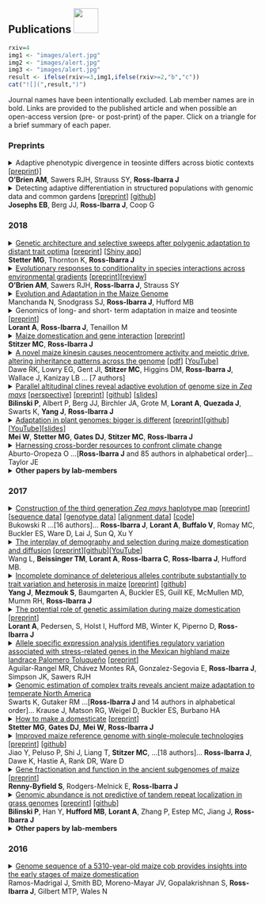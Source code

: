 <script>
  (function(i,s,o,g,r,a,m){i['GoogleAnalyticsObject']=r;i[r]=i[r]||function(){
  (i[r].q=i[r].q||[]).push(arguments)},i[r].l=1*new Date();a=s.createElement(o),
  m=s.getElementsByTagName(o)[0];a.async=1;a.src=g;m.parentNode.insertBefore(a,m)
  })(window,document,'script','https://www.google-analytics.com/analytics.js','ga');

  ga('create', 'UA-5300959-3', 'auto');
  ga('send', 'pageview');

</script>

## Publications <a href="http://scholar.google.com/citations?user=5SzRq1oAAAAJ"><img src="images/scholar.png" style="width: 50px;"></a>

<SCRIPT language="JavaScript" SRC='https://d1bxh8uas1mnw7.cloudfront.net/assets/embed.js'></SCRIPT>

```r
rxiv=4
img1 <- "images/alert.jpg"
img2 <- "images/alert.jpg"
img3 <- "images/alert.jpg"
result <- ifelse(rxiv>=3,img1,ifelse(rxiv>=2,"b","c"))
cat("![](",result,")")
```

Journal names have been intentionally excluded. Lab member names are in bold. Links are provided to the published article and when possible an open-access version (pre- or post-print) of the paper. 
Click on a triangle for a brief summary of each paper.

### Preprints

<!-- <details> -->
<!--     <summary>Variable adaptation between teosinte and soil biota across climate -->
<!--  [[preprint](https://www.biorxiv.org/content/early/2018/08/01/382770)]     -->
<!-- **O'Brien AM**, Sawers RJH, Baxter I, **Ross-Ibarra J**, Strauss SY -->
<!-- </summary> -->
<!--     <p style="margin-left: 30px">    -->
<!-- </p></details>  -->


<details>
    <summary>Adaptive phenotypic divergence in teosinte differs across biotic contexts
 [[preprint](https://www.biorxiv.org/content/early/2018/08/01/382770))]  
**O'Brien AM**, Sawers RJH, Strauss SY, **Ross-Ibarra J**
</summary>
    <p style="margin-left: 30px">We show that rhizosphere biota impact adaptive divergence of phenotypic traits in teosinte along an environmental cline. This work suggests an important role for biotic interactions in determining the outcome of local adaptation.
</p></details>


<details>
    <summary>Detecting adaptive differentiation in structured populations with genomic data and common gardens  [[preprint](https://www.biorxiv.org/content/early/2018/07/13/368506)] [[github](https://github.com/emjosephs/qpc-maize)]    
**Josephs EB**, Berg JJ, **Ross-Ibarra J**, Coop G
</summary>
    <p style="margin-left: 30px">We develop methods to detect polygenic adaptation on phenotypes from common gardens and GWAS panels.   
</p></details> 


### 2018

<details>
    <summary>[Genetic architecture and selective sweeps after polygenic adaptation to distant trait optima](https://journals.plos.org/plosgenetics/article/comments?id=10.1371/journal.pgen.1007794) [[preprint](https://www.biorxiv.org/content/early/2018/05/03/313247)] [[Shiny app](https://mgstetter.shinyapps.io/quantgensimAPP/)]    
**Stetter MG**, Thornton K, **Ross-Ibarra J**
</summary>
    <p style="margin-left: 30px">We use simulations to study the population genetics of selection on a quantitative trait and learn which parameters drive quantitative trait evollution.   
</p></details> 

<details>
    <summary>[Evolutionary responses to conditionality in species interactions across environmental gradients](https://www.journals.uchicago.edu/doi/10.1086/700118) [[preprint](http://biorxiv.org/content/early/2017/03/01/031195)][[review](https://www.authorea.com/inst/14743?articles_format=list&page=5)]     
**O'Brien AM**, Sawers RJH, **Ross-Ibarra J**, Strauss SY  </summary>
    <p style="margin-left: 30px">We present the CoCoA hypothesis which describes how patterns of biotic coadpation change across varying abiotic environments 
</p></details> 

<details>
    <summary>[Evolution and Adaptation in the Maize Genome](https://books.google.com/books?id=ZZl7DwAAQBAJ&pg=PA318&lpg=PA318&dq=maize+genome+snodgrass&source=bl&ots=jD5IvHVlpG&sig=JtkrFv2iBqp4Noq5ud81Y0aIQrU&hl=en&sa=X&ved=2ahUKEwigrdeIkf3eAhXnwlQKHQqgBEEQ6AEwAXoECAMQAQ#v=onepage&q=maize%20genome%20snodgrass&f=false)  
Manchanda N, Snodgrass SJ, **Ross-Ibarra J**, Hufford MB  
</summary>
    <p style="margin-left: 30px">We review progress thus far in genomic research of maize domestication and adaptation. We discuss the insights genomics has shed on our understanding of these processes and conclude with a future outlook for how genomics might be further applied.  
</p></details> 

<details>
    <summary>Genomics of long- and short- term adaptation in maize and teosinte [[preprint](https://peerj.com/manuscripts/31241/)]   
**Lorant A**, **Ross-Ibarra J**, Tenaillon M  
</summary>
    <p style="margin-left: 30px">We review studies on short and long term adaptation, both natural and artificial, in maize and teosinte.  
</p></details> 

<details>
    <summary>[Maize domestication and gene interaction](https://nph.onlinelibrary.wiley.com/doi/abs/10.1111/nph.15350)
 [[preprint](https://peerj.com/preprints/26502/)]    
**Stitzer MC**, **Ross-Ibarra J**
</summary>
    <p style="margin-left: 30px">We review genetic work looking at the role of dominance, epistasis, and pleiotropy during maize domestication.   
</p></details> 

<details>
    <summary>[A novel maize kinesin causes neocentromere activity and meiotic drive, altering inheritance patterns across the genome](http://www.cell.com/cell/fulltext/S0092-8674(18)30289-7) [[pdf](http://sci-hub.tw/http://www.cell.com/cell/fulltext/S0092-8674(18)30289-7)] [[YouTube](https://www.google.com/url?sa=t&rct=j&q=&esrc=s&source=web&cd=1&cad=rja&uact=8&ved=0ahUKEwiIk5W14eHSAhVO92MKHbseACgQtwIIHDAA&url=https%3A%2F%2Fwww.youtube.com%2Fwatch%3Fv%3DbcCxsVPwOE8&usg=AFQjCNGJ2xxs5xSbskrcavIoJ0D8ve3fjA&sig2=gmS2FYQxQlrQJRw8PGPDFw)]  
Dawe RK, Lowry EG, Gent JI, **Stitzer MC**, Higgins DM,  **Ross-Ibarra J**, Wallace J, Kanizay LB ... [7 authors]</summary>
    <p style="margin-left: 30px">We identify a small gene family Kindr as the causal locus for meiotic drive in maize. 
</p></details>  

<details>
    <summary>[Parallel altitudinal clines reveal adaptive evolution of genome size in *Zea mays*](http://journals.plos.org/plosgenetics/article?id=10.1371/journal.pgen.1007162) [[perspective](http://journals.plos.org/plosgenetics/article?id=10.1371/journal.pgen.1007249)]  [[preprint](http://www.biorxiv.org/content/early/2017/07/13/134528)] [[github](https://github.com/paulbilinski/GenomeSizeAnalysis)] [[slides](https://www.slideshare.net/jrossibarra/parallel-altitudinal-clines-reveal-adaptive-evolution-of-genome-size-in-zea-mays)]  
**Bilinski P**, Albert P, Berg JJ, Birchler JA, Grote M, **Lorant A**, **Quezada J**, Swarts K, **Yang J**, **Ross-Ibarra J** </summary>
    <p style="margin-left: 30px">We show that genome size can be analyzed as a quantitative trait and that selection on flowering time in maize has likely driven adaptive changes in genome size along multiple altitudinal clines. 
</p></details> 

<details>
    <summary>[Adaptation in plant genomes: bigger is different](https://onlinelibrary.wiley.com/doi/full/10.1002/ajb2.1002) [[preprint](https://www.biorxiv.org/content/early/2017/10/02/196501)][[github](https://github.com/RILAB/AJB_MutationalTargetSize_GenomeSize)][[YouTube](https://www.youtube.com/watch?v=aXLuWruOmO4_)][[slides](https://www.slideshare.net/jrossibarra/adaptation-in-plant-genomes-bigger-is-different)]  
**Mei W**, **Stetter MG**, **Gates DJ**, **Stitzer MC**, **Ross-Ibarra J**</summary>
    <p style="margin-left: 30px">We develop the functional space hypothesis in which we posit that adaptation in large genomes uses more noncoding variation and is more likely to proceed via soft sweeps. </p></details>  

<details>
    <summary>[Harnessing cross-border resources to confront climate change](https://www.sciencedirect.com/science/article/pii/S1462901117310602)    
Aburto-Oropeza O ...[**Ross-Ibarra J** and 85 authors in alphabetical order]... Taylor JE  </summary>
    <p style="margin-left: 30px">Discusses the challenges of changing climates pose for society and the environment along the Mexican-US border.</p></details>  

<details>
    <summary>**Other papers by lab-members**</summary>
    <p style="margin-left: 30px">
**Wenbin Mei** and **Michelle Stitzer**  

    Springer, Nathan M., et al. "The maize W22 genome provides a foundation for functional genomics and transposon biology." Nature genetics (2018): 1.
    
**Markus Stetter**  

    Joshi, Dinesh C., et al. "From zero to hero: the past, present and future of grain amaranth breeding." Theoretical and Applied Genetics (2018): 1-17.

**Emily Josephs**

    Josephs, Emily B. "Determining the evolutionary forces shaping G× E." New Phytologist (2018).
    
    Uzunović, Jasmina, et al. "Transposable elements are important contributors to standing variation in gene expression in Capsella grandiflora." bioRxiv (2018): 289173.
    
**Anne Lorant**

    Kremling, Karl AG, et al. "Dysregulation of expression correlates with rare-allele burden and fitness loss in maize." Nature 555.7697 (2018): 520.
    
**Daniel Gates**  

    Gates, Daniel J., Diana Pilson, and Stacey D. Smith. "Filtering of target sequence capture individuals facilitates species tree construction in the plant subtribe Iochrominae (Solanaceae)." Molecular phylogenetics and evolution 123 (2018): 26-34.

    Gates, Daniel J., et al. "A novel R3 MYB transcriptional repressor associated with the loss of floral pigmentation in Iochroma." New Phytologist 217.3 (2018): 1346-1356.  
    
**Dianne Velasco**  

    Riaz, Summaira, et al. "Genetic diversity analysis of cultivated and wild grapevine (Vitis vinifera L.) accessions around the Mediterranean basin and Central Asia." BMC plant biology 18.1 (2018): 137.

</p></details> 



### 2017

<details>
    <summary>[Construction of the third generation *Zea mays* haplotype map](https://academic.oup.com/gigascience/advance-article/doi/10.1093/gigascience/gix134/4782225?searchresult=1) [[preprint](http://biorxiv.org/content/early/2015/09/16/026963)] [[sequence data](http://gigadb.org/dataset/100339)] [[genotype data](https://www.panzea.org/genotypes)] [[alignment data](http://cbsusrv04.tc.cornell.edu/users/panzea/download.aspx?filegroupid=23)] [[code](https://bitbucket.org/bukowski1/maize_hapmap3_code)]  
Bukowski R ...[16 authors]...  **Ross-Ibarra J**, **Lorant A**, **Buffalo V**, Romay MC, Buckler ES, Ware D, Lai J, Sun Q, Xu Y  </summary>
    <p style="margin-left: 30px">We present a SNP dataset of 80M variants from a sample of 1200 maize and teosinte genomes. 
</p></details> 

<details>
    <summary>[The interplay of demography and selection during maize domestication and diffusion](https://genomebiology.biomedcentral.com/articles/10.1186/s13059-017-1346-4) [[preprint](http://www.google.com/url?q=http%3A%2F%2Fbiorxiv.org%2Fcontent%2Fearly%2F2017%2F03%2F07%2F114579&sa=D&sntz=1&usg=AFQjCNHr4cDzAxS_7BXVZOfyuIWzXiHr0w)][[github](https://github.com/HuffordLab/Wang_et_al._Demography)][[YouTube](https://www.youtube.com/watch?v=KgIUGHEZ2nM)]  
Wang L, **Beissinger TM**, **Lorant A**, **Ross-Ibarra C**, **Ross-Ibarra J**, Hufford MB.</summary>
    <p style="margin-left: 30px">We show how population bottlenecks and gene flow have shaped patterns of genetic load across the maize genome and among populatons. 
</p></details> 


<details>
    <summary>[Incomplete dominance of deleterious alleles contribute substantially to trait variation and heterosis in maize](http://journals.plos.org/plosgenetics/article?id=10.1371/journal.pgen.1007019) [[preprint](http://biorxiv.org/content/early/2016/11/07/086132)] [[github](https://github.com/yangjl/GERP-diallel)]  
**Yang J**, **Mezmouk S**, Baumgarten A, Buckler ES, Guill KE, McMullen MD, Mumm RH, **Ross-Ibarra J**</summary>
    <p style="margin-left: 30px">We combine phenotypic data from crosses between multiple maize inbred lines and genome-wide characterization of deleterious alleles to show that a simple model of incomplete dominance may help explain hybrid vigor. 
</p></details> 

<details>
    <summary>[The potential role of genetic assimilation during maize domestication](http://journals.plos.org/plosone/article?id=10.1371/journal.pone.0184202) [[preprint](http://biorxiv.org/content/early/2017/02/03/105940)]  
**Lorant A**, Pedersen, S, Holst I, Hufford MB, Winter K, Piperno D, **Ross-Ibarra J**</summary>
    <p style="margin-left: 30px">Gene expression data from  maize and teosinte grown in mid-Holocene environments suggests that for some genes plastic changes in expression may have preceded genetic changes during domestication. 
</p></details>   

<details>
    <summary>[Allele specific expression analysis identifies regulatory variation associated with stress-related genes in the Mexican highland maize landrace Palomero Toluqueño](https://peerj.com/articles/3737/) [[preprint](http://biorxiv.org/content/early/2017/06/20/152397)]  
Aguilar-Rangel MR, Chávez Montes RA,  Gonzalez-Segovia E, **Ross-Ibarra J**, Simpson JK, Sawers RJH</summary>
    <p style="margin-left: 30px">SUMMARY 
</p></details> 

<details>
    <summary>[Genomic estimation of complex traits reveals ancient maize adaptation to temperate North America](http://science.sciencemag.org/content/357/6350/512.full)  
Swarts K, Gutaker RM ...[**Ross-Ibarra J** and 14 authors in alphabetical order]... Krause J, Matson RG, Weigel D, Buckler ES, Burbano HA</summary>
    <p style="margin-left: 30px">SUMMARY [Nature News](http://www.nature.com/news/ancient-genomes-show-how-maize-adapted-to-life-at-high-altitudes-1.22403)  [Phys.org](https://phys.org/news/2017-08-precision-corn-climate.html) [Science Daily](https://www.sciencedaily.com/releases/2017/08/170803141056.htm) 
</p></details> 

<details>
    <summary>[How to make a domesticate](http://www.sciencedirect.com/science/article/pii/S0960982217307856) [[preprint](https://peerj.com/preprints/2902/)]  
**Stetter MG**, **Gates DJ**, **Mei W**, **Ross-Ibarra J**</summary>
    <p style="margin-left: 30px">A perspective that seeks to predict what factors influence the success of domestication, how many genes contributed to the process, where these genes originated and the implications for de novo domestication. 
</p></details> 

<details>
    <summary>[Improved maize reference genome with single-molecule technologies](http://www.nature.com/nature/journal/vaop/ncurrent/full/nature22971.html) [[preprint](http://biorxiv.org/content/early/2016/12/19/079004)] [[github](https://github.com/mcstitzer/maize_v4_TE_annotation)]  
Jiao Y, Peluso P, Shi J, Liang T, **Stitzer MC**, ...[18 authors]... **Ross-Ibarra J**, Dawe K, Hastie A, Rank DR, Ware D</summary>
    <p style="margin-left: 30px">We present a high-quality long-read reference genome of the maize inbred B73 and the first detailed annotation of retroelements in any grass species. [[NSF research news](https://news.science360.gov/obj/story/2caf076f-1759-40c2-9c56-62e3fbbdf44b/tracking-down-jumping-genes-maize)] [[UCD press release](https://t.co/3MkC6eRDyD)]
</p></details> 

<details>
    <summary>[Gene fractionation and function in the ancient subgenomes of maize](https://academic.oup.com/mbe/article/34/8/1825/3742530/Gene-Fractionation-and-Function-in-the-Ancient?guestAccessKey=391f8f04-5fd6-4bc7-bac0-0057fb3102ab) [[preprint](http://biorxiv.org/content/early/2016/12/19/095547)]  
**Renny-Byfield S**, Rodgers-Melnick E, **Ross-Ibarra J**</summary>
    <p style="margin-left: 30px">We show that the two subgenomes of maize differentially contribute to functional variation in phenotypes. 
</p></details> 

<details>
    <summary>[Genomic abundance is not predictive of tandem repeat localization in grass genomes](http://journals.plos.org/plosone/article?id=10.1371/journal.pone.0177896) [[preprint](https://peerj.com/preprints/2314/)] [[github](https://github.com/paulbilinski/Github_centrepeat)]     
**Bilinski P**, Han Y, **Hufford MB**, **Lorant A**,  Zhang P, Estep MC, Jiang J, **Ross-Ibarra J**</summary>
    <p style="margin-left: 30px">We show that short read sequence data allows discovery of novel tandem repeats in grass species but, unlike many other species, the most abundant repeat is frequently not centromeric. 
</p></details>    

<details>
    <summary>**Other papers by lab-members**</summary>
    <p style="margin-left: 30px">
**Dianne Velasco**  

    Aradhya, Mallikarjuna, et al. "Genetic and ecological insights into glacial refugia of walnut (Juglans regia L.)." PloS one 12.10 (2017): e0185974.

**Emily Josephs**

    Josephs, Emily B., et al. "The relationship between selection, network connectivity, and regulatory variation within a population of Capsella grandiflora." Genome biology and evolution 9.4 (2017): 1099-1109.
    
    Josephs, Emily B., John R. Stinchcombe, and Stephen I. Wright. "What can genome‐wide association studies tell us about the evolutionary forces maintaining genetic variation for quantitative traits?." New Phytologist 214.1 (2017): 21-33.
    
**Wenbin Mei**  

    Mei, Wenbin, et al. "A comprehensive analysis of alternative splicing in paleopolyploid maize." Frontiers in plant science 8 (2017): 694.
    
    Liu, Xiaoxian, et al. "Detecting alternatively spliced transcript isoforms from single‐molecule long‐read sequences without a reference genome." Molecular ecology resources 17.6 (2017): 1243-1256.
    
    Gault, Christine M., et al. "Aberrant splicing in maize rough endosperm3 reveals a conserved role for U12 splicing in eukaryotic multicellular development." Proceedings of the National Academy of Sciences (2017): 201616173.
    
    Feng, Guanqiao, et al. "Evolution of the 3R-MYB gene family in plants." Genome biology and evolution 9.4 (2017): 1013-1029.
    
    Mei, Wenbin, et al. "Evolutionarily conserved alternative splicing across monocots." Genetics (2017): genetics-300189.
</p></details> 

### 2016

<details>     <summary>[Genome sequence of a 5310-year-old maize cob provides insights into the early stages of maize domestication](<http://www.cell.com/current-biology/abstract/S0960-9822(16)31120-4>)  
Ramos-Madrigal J, Smith BD, Moreno-Mayar JV, Gopalakrishnan S, **Ross-Ibarra J**, Gilbert MTP, Wales N</summary>     <p style="margin-left: 30px">Genome sequence of a 5,000 year old maize cob reveals it was partially domesticated and helps identify the timing of adaptation during domestication.</p></details>  

<details>     <summary>[Evolutionary genomics of peach and almond domestication](http://www.g3journal.org/content/6/12/3985.short?rss=1&ssource=mfr) [[preprint](http://biorxiv.org/content/early/2016/09/27/060160)]      
**Velasco D**, **Hough J**, Aradhya M, **Ross-Ibarra J**</summary>     <p style="margin-left: 30px">Resequencing data from a number of peach and almond varieties show differences in population size and mating system, but little evidence for convergent selection during domestication.</p></details>  

<details>     <summary>[ANGSD-wrapper: utilities for analyzing next generation sequencing data](http://onlinelibrary.wiley.com/doi/10.1111/1755-0998.12578/full) [[github](https://github.com/mojaveazure/angsd-wrapper)] [[preprint](https://peerj.com/preprints/1472/)]   
**Durvasula A**, Hoffman PJ, **Kent TV**, Liu C, Kono TJY, Morrell PL, **Ross-Ibarra J**   </summary>     <p style="margin-left: 30px">We provide a set of scripts and configuration files to facilitate easy popgen analysis of short-read sequencing data.</p></details>  

<details>     <summary>[Recent demography drives changes in linked selection across the maize genome](http://rdcu.be/kHEB) [[github](https://github.com/timbeissinger/Maize-Teo-Scripts/)] [[preprint](http://biorxiv.org/content/early/2015/11/13/031666)]    
**Beissinger TM**, Wang L, **Crosby K**, **Durvasula A**, Hufford MB, **Ross-Ibarra J**  </summary>     <p style="margin-left: 30px">We find little evidence for widespread hard sweeps in maize or teosinte and show that differences in demography during maize domestication and subsequent expansion have have changed the impacts of linked selection on surrounding diversity in the maize genome.</p></details>  

<details>     <summary>[Maize diversity associated with social origin and environmental variation in southern Mexico](http://www.nature.com/hdy/journal/vaop/ncurrent/full/hdy201610a.html)  [[preprint](https://peerj.com/preprints/1192/)]      
Orozco-Ramírez Q, Santacruz-Varela A, **Ross-Ibarra J**, Brush S </summary>     <p style="margin-left: 30px">SUMMARY</p></details>   

<details>     <summary>[High quality maize centromere 10 sequence reveals evidence of frequent recombination events](http://journal.frontiersin.org/article/10.3389/fpls.2016.00308/full)  
Wolfgruber TK, Nakashima MM ...(5 authors)... **Bilinski P**, Dawe RK, **Ross-Ibarra J**, Birchler JA, Presting G
</summary>     <p style="margin-left: 30px">SUMMARY</p></details>  

<details>
    <summary>**Other papers by lab-members**</summary>
    <p style="margin-left: 30px">
**Dianne Velasco**  

    Migicovsky, Zoë, et al. "Genomic ancestry estimation quantifies use of wild species in grape breeding." BMC genomics 17.1 (2016): 478.
    
**Emily Josephs**

    Josephs, Emily B., and Stephen I. Wright. "On the Trail of Linked Selection." PLoS genetics 12.8 (2016): e1006240.
    
**Tim Beissinger**

    Morota, Gota, Timothy M. Beissinger, and Francisco Peñagaricano. "MeSH-informed enrichment analysis and MeSH-guided semantic similarity among functional terms and gene products in chicken." G3: Genes, Genomes, Genetics (2016): g3-116.


</p></details> 

### 2015

<details>     <summary>[The genomic impacts of drift and selection for hybrid performance in maize](https://www.google.com/url?sa=t&rct=j&q=&esrc=s&source=web&cd=2&cad=rja&uact=8&ved=0CC0QFjABahUKEwiY8ezQoa3IAhWRL4gKHYbZCYU&url=http%3A%2F%2Fwww.genetics.org%2Fcontent%2Fearly%2F2015%2F09%2F18%2Fgenetics.115.182410.abstract&usg=AFQjCNF6HUbfJ3ij4yqX75WFIP7h0VqD8g&sig2=7Gw1t6U1cc7imLVZEUWlHQ) [[preprint](http://arxiv.org/abs/1307.7313)]      
Gerke JP, Edwards JW, Guill KE, **Ross-Ibarra J**, McMullen MD  </summary>     <p style="margin-left: 30px">We show how modern hybrid breeding approahces impact diversity across the genome. Using the Iowa Stiff Stalk synthetic population as an example, we track diversity across 16 generations of selection and compare with simulations.  We show the vast majority of the changes in diversity observed can be explained by drift, but that fixation of large haplotypes, likley including considerable linked load, leads to selection for complementation in the recirpical populations. This work provided some of the first population genetic evidence supporting the complenmentaton model of hybrid vigor.</p></details>  


<details>     <summary>[Seed filling in domesticated maize and rice depends on SWEET-mediated hexose transport](https://www.nature.com/articles/ng.3422) [[pdf](http://sci-hub.tw/https://www.nature.com/articles/ng.3422)]    
Sosso D, Luo D, Li Q-B, Sasse J, **Yang J** ...[6 authors]...  **Ross-Ibarra J**, Yang B, Frommer WB  </summary>     <p style="margin-left: 30px">SUMMARY</p></details>  

<details>     <summary>[Independent molecular basis of convergent highland adaptation in maize](http://www.genetics.org/content/200/4/1297) [[preprint](http://biorxiv.org/content/early/2015/01/09/013607)] [[github](https://github.com/rossibarra/hilo_paper)] [[data](https://dx.doi.org/10.6084/m9.figshare.746990.v1)]       
**Takuno S**, Ralph P,  Swarts K, Elshire RJ, Glaubitz JC, Buckler ES, **Hufford MB**, **Ross-Ibarra J**</summary>     <p style="margin-left: 30px">We find that maize adaptation to the highlands in Mexico and South America is largely independent and has made considerable use of standing genetic variation.</p></details>  

<details>     <summary>[Natural variation in teosinte at the domestication locus teosinte branched1 (tb1)](https://peerj.com/articles/900/) [[preprint](https://peerj.com/preprints/685/)]       
**Vann LE**, **Kono TJ**, **Pyhäjärvi T**, **Hufford MB**, **Ross-Ibarra J**. </summary>     <p style="margin-left: 30px">We find that variation in the domestication locus tb1 does not explain a substantial proportion of phenotypic variation for tillering in natural populations of teosinte.</p></details>
<!--  [[github](https://github.com/lvann/tb1)] -->

<details>     <summary>[Genetic, evolutionary and plant breeding insights from the domestication of maize](http://elifesciences.org/content/4/e05861)    
Hake S, **Ross-Ibarra J** </summary>     <p style="margin-left: 30px">SUMMARY</p></details>    

<details>     <summary>[The origin and evolution of maize in the American Southwest](http://rdcu.be/kHD8) [[preprint](http://biorxiv.org/content/early/2015/01/11/013540)] [[data](ftp://ftp_20150114_27609:F+jYHhrE6t2e@ftp.dna.ku.dk)]    
Fonseca RR, Smith B, Wales N, Cappellini E ...[12 authors]... Hufford MB, Albrechtsen A, **Ross-Ibarra J**, Gilbert MT    </summary>    <p style="margin-left: 30px">We use sequence data from ancient maize cobs to reveal the timing and geography of maize introduction into the Southwest US. One of the [most read papers](https://www.nature.com/collections/dnshkjhpxx/content/most-read) from the last four years of the journal! [UC Davis Press Release](http://news.ucdavis.edu/search/news_detail.lasso?id=11124)  [Science World Report](http://www.scienceworldreport.com/articles/21122/20150112/origins-maize-dna-tests-reveal-two-paths.htm)  [Archaeology](http://www.archaeology.org/news/2879-150108-southwest-corn-dna)  [SiNC](http://www.agenciasinc.es/Noticias/El-maiz-entro-en-el-suroeste-de-EE-UU-hace-4.000-anos-a-traves-de-la-montana), [Science magazine](http://news.sciencemag.org/archaeology/2015/01/how-corn-became-corn) [Nature Plants commentary](http://www.nature.com/articles/nplants20149) [The Scientist](http://www.the-scientist.com/?articles.view/articleNo/41865/title/Corn-Chronicle/)  </p></details>   

<details>     <summary>[Reply to Brush *et al.*: Wake-up call for crop conservation science](http://www.rilab.org/pdfs/dyer2015.pdf)    
Dyer GA, Lopez-Feldman A, Yunez-Naude A, Taylor JE, **Ross-Ibarra J**</summary>     <p style="margin-left: 30px">SUMMARY</p></details>       

<details>     <summary>[Transposable Elements Contribute to Activation of Maize Genes in Response to Abiotic Stress](http://www.plosgenetics.org/article/info%3Adoi%2F10.1371%2Fjournal.pgen.1004915) [[preprint](http://biorxiv.org/content/early/2014/08/15/008052)]         
Makarevitch I, Waters M, West P, **Stitzer M**, **Ross-Ibarra J**, Springer NM</summary>     <p style="margin-left: 30px">We show that transposable elements can act as regulatory sequences that up- or down-regulate genes in maize in response to abiotic stress.</p></details>  

<details>
    <summary>**Other papers by lab-members**</summary>
    <p style="margin-left: 30px">
**Dianne Velasco**  

    Aradhya, Mallikarjuna, J. E. Preece, and Dianne Velasco. "Multivariate analysis of molecular and morphological diversity in fig (Ficus carica L.)." V International Symposium on Fig 1173. 2015.
    
**Paul Bilinski**  

    Leung, Wilson, et al. "Drosophila Muller F elements maintain a distinct set of genomic properties over 40 million years of evolution." G3: Genes, Genomes, Genetics 5.5 (2015): 719-740.
    
**Anna O'Brien**  

    Persson, Tomas, et al. "Candidatus Frankia datiscae Dg1, the actinobacterial microsymbiont of Datisca glomerata, expresses the canonical nod genes nodABC in symbiosis with its host plant." PLoS One 10.5 (2015): e0127630.
    
**Shohei Takuno**  

    Le, Tu N., et al. "Epigenetic regulation of intragenic transposable elements impacts gene transcription in Arabidopsis thaliana." Nucleic acids research 43.8 (2015): 3911-3921.
</p></details> 

### 2014

<details>     <summary>[Advances and limits of using population genetics to understand local adaptation](http://www.rilab.org/pdfs/tiffin2014.pdf)  [[preprint](https://peerj.com/preprints/488/)]       
Tiffin P, **Ross-Ibarra J** </summary>     <p style="margin-left: 30px">We discuss some of the outstanding questions and key challenges facing the use of population genetics to study local adaptation.</p></details>        

<details>     <summary> [Diversity and evolution of centromere repeats in the maize genome](http://rilab.org/pdfs/Bilinski2014.pdf) [[preprint](http://biorxiv.org/content/early/2014/05/12/005058)]     
**Bilinski P**, **Distor KD**, **Gutierez-Lopez J**, **Mendoza Mendoza G**, Shi J, Dawe K, **Ross-Ibarra J** </summary>     <p style="margin-left: 30px">SUMMARY</p></details>       

<details>     <summary>[The pattern and distribution of deleterious mutations in maize](http://www.g3journal.org/content/4/1/163.full) [[preprint](http://arxiv.org/abs/1308.0380)] [[github](https://github.com/RILAB/siftmappR)]    
**Mezmouk S**, **Ross-Ibarra J** </summary>     <p style="margin-left: 30px">We show that deleterious mutations are abundant in modern maize breeding material and that genes with deleterious mutations are likely important contributors to phenotypic variation.</p></details>   

<details>
    <summary>**Other papers by lab-members**</summary>
    <p style="margin-left: 30px">

</p></details> 

### 2013

<details>     <summary>[Comprehensive analysis of imprinted genes in maize reveals allelic variation and limited conservation with other species](http://www.pnas.org/content/110/48/19639.abstract)  [[preprint](http://arxiv.org/abs/1307.7678)] [[github](https://github.com/paulbilinski/Waters_etal_SupplementalTableAnalysis)]     
Waters AJ, **Bilinski P**, Eichten SR, Vaugh MW, **Ross-Ibarra J**, Gehring M, Springer NM  </summary>     <p style="margin-left: 30px">SUMMARY</p></details>  

<details>
    <summary>[Complex patterns of local adaptation in teosinte](http://gbe.oxfordjournals.org/content/5/9/1594)  [[data](http://datadryad.org/resource/doi:10.5061/dryad.8m648/1)] [[preprint](http://arxiv.org/abs/1208.0634)]    
**Pyhäjärvi T**, **Hufford MB**, **Mezmouk S**, **Ross-Ibarra J** </summary>
    <p style="margin-left: 30px">SUMMARY</p></details>  


<details>     <summary>[From many, one: genetic control of prolificacy during maize domestication](http://www.plosgenetics.org/article/info%3Adoi%2F10.1371%2Fjournal.pgen.1003604) [[data](http://figshare.com/articles/Wills_et_al_2013/775358)] [[preprint](http://arxiv.org/abs/1303.0882)]      
Wills DM, Whipple C, **Takuno S**, Kursel LE, Shannon LM, **Ross-Ibarra J**, Doebley JF.  </summary>     <p style="margin-left: 30px">SUMMARY</p></details>  


<details>     <summary>[Agriculture: Feeding the future](http://www.rilab.org/pdfs/McCouch2013.pdf)           
McCouch S, Baute GJ, Bradeen J, Bramel P ...[36 authors]... Ward J, Waugh R, Wenzl P, Zamir. </summary>     <p style="margin-left: 30px">SUMMARY</p></details>   

<details>     <summary>[The genomic signature of crop-wild introgression in maize](http://www.plosgenetics.org/article/info%3Adoi%2F10.1371%2Fjournal.pgen.1003477) [[data](http://figshare.com/articles/Hufford_et_al_2013/766356)] [[preprint](http://arxiv.org/abs/1208.3894)]     
**Hufford MB**, Lubinsky P, **Pyhäjärvi T**, **Devengenzo MT**, Ellstrand NC, **Ross-Ibarra J**  </summary>     <p style="margin-left: 30px">SUMMARY</p></details>     

<details>     <summary>[Population genetics and ethnobotany of cultivated *Diospyros riojae* (Ebenaceae), an endangered fruit crop from Mexico](http://www.rilab.org/pdfs/provance2013.pdf)  [[preprint](http://figshare.com/articles/Population_Genetics_and_Ethnobotany_of_Cultivated_Diospyros_riojae_G_mez_Pompa_Ebenaceae_an_Endangered_Fruit_Crop_from_Mexico/105841)]     
**Provance MC**, Garcia Ruiz I, **Thommes C**, **Ross-Ibarra J**  </summary>     <p style="margin-left: 30px">SUMMARY</p></details>      

<details>     <summary>[Patterns of centromere tandem repeat evolution in 282 animal and plant genomes](http://genomebiology.com/2013/14/1/R10)  [[preprint](http://arxiv.org/abs/1209.4967)]    
Melters DP, Bradnam KR, Young HA, Telis N ...[9 authors]... Tobias C, **Ross-Ibarra J**, Korf IF, Chan SW-L. </summary>     <p style="margin-left: 30px">SUMMARY</p></details>   


<details>     <summary>[Diversity and abundance of the Abnormal chromosome 10 meiotic drive complex in *Zea mays*](http://www.nature.com/hdy/journal/vaop/ncurrent/full/hdy20132a.html) [[preprint](http://arxiv.org/abs/1209.5466)]    
Kanizay LB, **Pyhäjärvi T**, Lowry E, **Hufford MB**, Peterson DG, **Ross-Ibarra J**, Dawe RK  </summary>     <p style="margin-left: 30px">SUMMARY</p></details>  

<details>
    <summary>**Other papers by lab-members**</summary>
    <p style="margin-left: 30px">
**Dianne Velasco**  

    Aradhya, Mallikarjuna, et al. "Genetic diversity, structure, and patterns of differentiation in the genus Vitis." Plant systematics and evolution 299.2 (2013): 317-330.
    
    Zdunić, Goran, et al. "Genetic diversity and differentiation within and between cultivated (Vitis vinifera L. ssp. sativa) and wild (Vitis vinifera L. ssp. sylvestris) grapes." Vitis 52.1 (2013): 29-32.
</p></details> 

### 2012

<details>     <summary>[Teosinte as a model system for population and ecological genomics](http://www.rilab.org/pdfs/hufford2012.pdf)      
**Hufford MB**, **Bilinski P**, **Pyhäjärvi T**, **Ross-Ibarra J**</summary>     <p style="margin-left: 30px">SUMMARY</p></details>    

<details>     <summary>[Comparative population genomics of maize domestication and improvement](http://media.wix.com/ugd/fe9228_24240aa930bf4728be83b4b57da55f17.pdf) [[data](http://figshare.com/articles/new_fileset/757736)]     
**Hufford MB**, Xun X, **van Heerwaarden J**, **Pyhäjärvi T** ...[17 authors]... Ware D, Buckler ES, Yang S, **Ross-Ibarra J**  </summary>     <p style="margin-left: 30px">SUMMARY</p></details>  

<details>     <summary>[Using nextgen sequencing to investigate genome size variation and transposable element content](http://www.rilab.org/pdfs/Munoz_Diez_R1-1.pdf)     
Munoz Diez C, Vitte C, **Ross-Ibarra J**, Gaut BS, Tenaillon MI  </summary>     <p style="margin-left: 30px">SUMMARY</p></details>  

<details>     <summary>[Historical genomics of North American maize](http://www.rilab.org/pdfs/vanheerwaarden2012.pdf) [[data](http://figshare.com/articles/van_Heerwaarden_et_al_2012/757738)]    
**van Heerwaarden J**, **Hufford MB**, **Ross-Ibarra J**  </summary>     <p style="margin-left: 30px">SUMMARY</p></details>   

<details>     <summary>[Reshaping of the maize transcriptome by domestication](http://www.rilab.org/pdfs/swansonwagner2012.pdf)        
Swanson-Wagner R, Briskine R, Schaefer R, **Hufford MB**, **Ross-Ibarra J**, Myers CL, Tiffin P, Springer NM   </summary>     <p style="margin-left: 30px">SUMMARY</p></details>    

<details>     <summary>[Maize HapMap2 identifies extant variation from a genome in flux](http://media.wix.com/ugd/fe9228_86a609db506740ce96c549567c246b4c.pdf)      
Chia J-M, Song C, ...[**Hufford, MB**, **Pyhäjärvi T**, and 27 authors]...  **Ross-Ibarra, J**, McMullen MD, Buckler ES, Zhang G, Xu Y, Ware, D </summary>     <p style="margin-left: 30px">SUMMARY</p></details>   

<details>     <summary>[Megabase-scale inversion polymorphism in the wild ancestor of maize](http://www.genetics.org/content/191/3/883.abstract)  [[data](http://figshare.com/articles/Fang_et_al_2012/840519)]     
Fang Z, **Pyhäjärvi T**, Weber AL, Dawe RK, ...[2 authors]... **Ross-Ibarra C**, Doebley J, Morrell PL, **Ross-Ibarra J**</summary>     <p style="margin-left: 30px">We identify and study the evolutionary genetics of a 50Mb inversion in natural populations of teosinte </p></details>  

<details>     <summary>[Genetic architecture of maize kernel composition in the Nested Association Mapping and Inbred Association panels](http://media.wix.com/ugd/fe9228_5ca9c5a7f6174a5bb0c85e67dec67dcc.pdf)      
Cook JP, McMullen MD, Holland JB, Tian F, Bradbury P, **Ross-Ibarra J**, Buckler ES, Flint-Garcia SA  </summary>     <p style="margin-left: 30px">SUMMARY</p></details>  

<details>     <summary> [Crop genomics: advances and applications](http://media.wix.com/ugd/fe9228_a2a75f7435ec4c569d4a6996e8b5451e.pdf)      
Morrell PL, Buckler ES, **Ross-Ibarra J**</summary>     <p style="margin-left: 30px">SUMMARY</p></details>   

<details>
    <summary>**Other papers by lab-members**</summary>
    <p style="margin-left: 30px">
**Tanja Pyhäjärvi**

    Krutovsky, Konstantin V., et al. "Gene flow, spatial structure, local adaptation, and assisted migration in trees." Genomics of tree crops. Springer, New York, NY, 2012. 71-116.
    
    Pyhäjärvi, Tanja, Esa Aalto, and Outi Savolainen. "Time scales of divergence and speciation among natural populations and subspecies of Arabidopsis lyrata (Brassicaceae)." American journal of botany 99.8 (2012): 1314-1322.
    
**Matthew Hufford**

    Hufford, Matthew B., et al. "Inferences from the historical distribution of wild and domesticated maize provide ecological and evolutionary insight." PLoS One 7.11 (2012): e47659.
</p></details> 

### 2011

<details>     <summary>[Identification of a functional transposon insertion in the maize domestication gene *tb1*](http://media.wix.com/ugd/fe9228_14630f30e97f4e04b8b5980632002f7a.pdf) [[data](http://www.panzea.org/db/gateway?file_id=Studer_etal_2011_Nat_Genet_data)]     
Studer A, Zhao Q, **Ross-Ibarra J**, Doebley J  </summary>     <p style="margin-left: 30px">SUMMARY</p></details>  

<details>     <summary>[Genetic signals of origin, spread and introgression in a large sample of maize landraces](http://media.wix.com/ugd/fe9228_4916e7f7acec4aee869da040d519e0be.pdf) [[data](http://figshare.com/articles/new_fileset/757735)]    
**van Heerwaarden J**, Doebley J, Briggs WH, Glaubitz JC, Goodman MM, Sanchez Gonzalez JJ, **Ross-Ibarra J** </summary>     <p style="margin-left: 30px">We resolve the conflict between genetic, ecological, and achaeological data regarding the geographic location of maize domestication.</p></details>    

<details>     <summary>[Influence of cryptic population structure on observed mating patterns in the wild progenitor of maize](http://www.rilab.org/pdfs/hufford2011.pdf) [[data](10.6084/m9.figshare.757734)]    
**Hufford MB**, Gepts P, **Ross-Ibarra J**  </summary>     <p style="margin-left: 30px">SUMMARY</p></details>  

<details>     <summary>[Genome size and TE content as determined by high-throughput sequencing in maize and *Zea luxurians*](https://www.ncbi.nlm.nih.gov/pubmed/21296765)    
Tenaillon MI, **Hufford MB**, Gaut BS, **Ross-Ibarra J** </summary>     <p style="margin-left: 30px">SUMMARY</p></details>   

<details>
    <summary>**Other papers by lab-members**</summary>
    <p style="margin-left: 30px">
**Tanja Pyhäjärvi**

    Savolainen, Outi, et al. "Adaptive potential of northernmost tree populations to climate change, with emphasis on Scots pine (Pinus sylvestris L.)." Journal of Heredity 102.5 (2011): 526-536.
    
    Pyhäjärvi, Tanja, Sonja T. Kujala, and Outi Savolainen. "Revisiting protein heterozygosity in plants—nucleotide diversity in allozyme coding genes of conifer Pinus sylvestris." Tree genetics & genomes 7.2 (2011): 385-397.

</p></details> 

### 2010

<details>     <summary>[Patterns of population structure and environmental associations to aridity across the range of loblolly pine (*Pinus taeda*)](http://www.genetics.org/content/185/3/969.abstract)     
Eckert AJ, **van Heerwaarden J**, Wegrzyn JL, Nelson CD, **Ross-Ibarra J**, Gonzalez-Martinez SC, and Neale DB  </summary>     <p style="margin-left: 30px">SUMMARY</p></details>  

<details>     <summary> [Reproductive biology of **Macleania rupestris** (Ericaceae): a pollen-limited Neotropical cloud-forest species in Costa Rica](http://www.rilab.org/pdfs/Fuchs-et-al-2010.pdf)    
Fuchs EJ, **Ross-Ibarra J**, Barrantes G </summary>     <p style="margin-left: 30px">SUMMARY</p></details>  

<details>     <summary>[A role for nonadaptive processes in plant genome size evolution?](http://www.rilab.org/pdfs/Whitney-et-al-2010-402.pdf)     
Whitney KD, Baack EJ, Hamrick JL, Godt, MJW ...[3 authors]... Goodwillie C, Kalisz S, Leitch I, **Ross-Ibarra J** </summary>     <p style="margin-left: 30px">SUMMARY</p></details>  

<details>     <summary>[Fine scale genetic structure in the wild ancestor of maize (**Zea mays** ssp. **parviglumis**)](http://www.rilab.org/pdfs/Van-Heerwaarden-et-al-2010-951.pdf)    
**van Heerwaarden J**, **Ross-Ibarra J**, Doebley J, Glaubitz JC, Sanchez Gonzalez J, Gaut BS, Eguiarte LE</summary>     <p style="margin-left: 30px">SUMMARY</p></details>  

<details>     <summary>[Widespread gene conversion in centromere cores](http://www.plosbiology.org/article/info%3Adoi%2F10.1371%2Fjournal.pbio.1000327)    
Shi J, Wolf S, Burke J, Presting G, **Ross-Ibarra J**, Dawe RK </summary>     <p style="margin-left: 30px">[[plos biology commentary](http://www.plosbiology.org/article/info%3Adoi%2F10.1371%2Fjournal.pbio.1000326)]</p></details>   

<details> <summary>[Indel-associated mutation rate varies with mating system in flowering plants](http://mbe.oxfordjournals.org/content/27/2/409.abstract)     
Hollister JD, **Ross-Ibarra J**, Gaut BS </summary>     <p style="margin-left: 30px">We show that mating system differences in heterozygosity mitigate the effects of insertion and deletion polymorphisms on nucleotide diversity.  </p></details>    

<details>     <summary> [Genetic diversity in a crop metapopulation](http://www.nature.com/hdy/journal/v104/n1/full/hdy2009110a.html)    
**van Heerwaarden J**, van Eeuwijk FA, **Ross-Ibarra J**   </summary>     <p style="margin-left: 30px">We develop a coalescent model to predict genetic structure and diversity of a crop plant in an agronomic ecosystem.</p></details> 

<details>
    <summary>**Other papers by lab-members**</summary>
    <p style="margin-left: 30px">
**Matthew Hufford**

    Epanchin-Niell, Rebecca S., et al. "Controlling invasive species in complex social landscapes." Frontiers in Ecology and the Environment 8.4 (2010): 210-216.
</p></details> 

### 2009

<details>     <summary>[A first-generation haplotype map of maize](http://media.wix.com/ugd/fe9228_352f4ee9b69a425589e55a4bac60bc5d.pdf)    
Gore MA, Chia JM, Elshire RJ, Sun Q ...[4 authors]... Grills GS, **Ross-Ibarra J**, Ware DH, Buckler ES  </summary>     <p style="margin-left: 30px">SUMMARY</p></details>  

<details>     <summary>[A pleistocene clone of Palmer's Oak persisting in Southern California](http://journals.plos.org/plosone/article?id=10.1371/journal.pone.0008346) 
**May MR**, **Provance MC**, Sanders AC, Ellstrand NC, **Ross-Ibarra J**  </summary>     <p style="margin-left: 30px">We discover a 13,000 year old oak clone in the hilss of Southern California</p></details>  

<details>     <summary>[Selection on grain shattering genes and rates of rice domestication](http://onlinelibrary.wiley.com/doi/10.1111/j.1469-8137.2009.02984.x/epdf)    
Zhang LB, Zhu Q, Wu ZQ, **Ross-Ibarra J**, Gaut BS, Ge S, Sang T  </summary>     <p style="margin-left: 30px">SUMMARY</p></details>  

<details>     <summary>[Historical divergence and gene flow in the genus Zea](http://www.genetics.org/content/181/4/1399.abstract)    
**Ross-Ibarra J**, Tenaillon M, Gaut BS </summary>     <p style="margin-left: 30px">SUMMARY</p></details>   


### 2008

<details>     <summary>[Patterns of polymorphism and demographic history in natural populations of *Arabidopsis lyrata*](http://dx.doi.org/10.1371%2Fjournal.pone.0002411)    
**Ross-Ibarra J**, Wright SI, Foxe JP, Kawabe A, DeRose-Wilson L, Gos G, Charlesworth D, Gaut BS  </summary>     <p style="margin-left: 30px">SUMMARY</p></details>  

<details>     <summary>[Demography and weak selection drive patterns of TE diversity in natural populations of *A. lyrata*](http://www.pnas.org/content/105/37/13965.short)     
Lockton S, **Ross-Ibarra J**, Gaut BS</summary>     <p style="margin-left: 30px">We show that differences in demographic history among populations of  have changed the abundance and freqeuncy of transposable elements in the *A lyrata* genome.</p></details>  

<details>     <summary>[Multiple domestications do not appear monophyletic](http://www.ncbi.nlm.nih.gov/pmc/articles/PMC2614810/)    
**Ross-Ibarra J**, Gaut BS</summary>     <p style="margin-left: 30px">A rebuttal showing that genetic data can indeed successfully recover multiple independent domestications.</p></details>    

<details>     <summary>[Selection on major components of angiosperm genomes](http://www.rilab.org/pdfs/Ross-Ibarra_Gaut_2008.pdf)    
Gaut BS, **Ross-Ibarra J**</summary>     <p style="margin-left: 30px">Discusses some of the evolutionary forces responsible for shaping genome size across plants.</p></details>  

### 2007  

<details>     <summary>[Plant domestication, a unique opportunity to identify the genetic basis of adaptation](http://www.ncbi.nlm.nih.gov/pmc/articles/PMC1876441/)    
**Ross-Ibarra J**, Morrell PL, Gaut BS</summary>     <p style="margin-left: 30px">Presents plant domestication as an ideal system in which to study the genetics of adaptation.</p></details>    

<details>     <summary>[Genome size and recombination in angiosperms: a second look](http://onlinelibrary.wiley.com/doi/10.1111/j.1420-9101.2006.01275.x/abstract)    
**Ross-Ibarra J**  </summary>     <p style="margin-left: 30px">SUMMARY</p></details>  

### 2001-2006

<details>     <summary>[Mitochondrial DNA and population size](http://www.rilab.org/pdfs/Wares-et-al-2006.pdf)    
Wares JP, Barber PH, **Ross-Ibarra J**, Sotka EE, Toonen RJ  </summary>     <p style="margin-left: 30px">SUMMARY</p></details>   

<details>     <summary>[Quantitative trait loci and the study of plant domestication](http://www.rilab.org/pdfs/Ross-Ibarra-2005-15881692.pdf)     
**Ross-Ibarra J**  </summary>     <p style="margin-left: 30px">SUMMARY</p></details>  

<details>     <summary>[The evolution of recombination under domestication: a test of two hypotheses](http://www.rilab.org/pdfs/Ross-Ibarra-2004.pdf) [[data](http://www.rilab.org/pubs/supp_data_rossibarra2004.tgz )]   
**Ross-Ibarra J**  </summary>     <p style="margin-left: 30px">Here I test two different hypotheses about the how recombination should relate to domestication: Does domestication itself select for increased recombination (yes), or respecies with higher recombination rates more likely to be domesticated (no). </p></details>  

<details>     <summary>[Origen y domesticación de la chaya (*Cnidoscolus aconitifolius* Mill IM Johnst): La espinaca Maya](http://www.rilab.org/pdfs/Ross-Ibarra-2003.pdf)  
**Ross-Ibarra J** </summary>     <p style="margin-left: 30px">I use genetic data to study the origin of a leafy shrub domesticated by the Maya</p></details>  

<details>     <summary>[The ethnobotany of Chaya (*Cnidoscolus aconitifolius* ssp. *aconitifolius* Breckon): A nutritious Maya vegetable](http://www.rilab.org/pdfs/Ross-Ibarra_Molina-Cruz-2002.pdf)    
**Ross-Ibarra J**, Molina-Cruz A </summary>     <p style="margin-left: 30px">SUMMARY</p></details>   

<details>     <summary>[Implications of mating patterns for conservation of the endangered plant *Eriogonum ovalifolium* var. *vineum*](http://www.amjbot.org/content/88/7/1214.abstract)     
Neel MC, **Ross-Ibarra J**, Ellstrand NC</summary>     <p style="margin-left: 30px">SUMMARY</p></details>    


